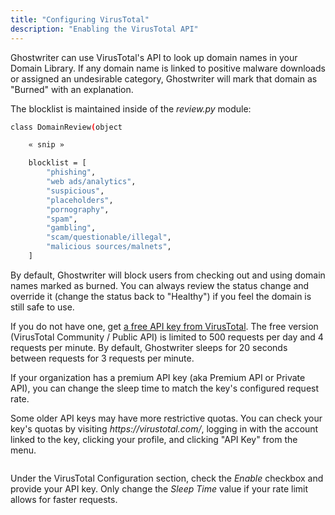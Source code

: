 ```yaml
---
title: "Configuring VirusTotal"
description: "Enabling the VirusTotal API"
---
```


Ghostwriter can use VirusTotal's API to look up domain names in your Domain Library. If any domain name is linked to positive malware downloads or assigned an undesirable category, Ghostwriter will mark that domain as "Burned" with an explanation.

The blocklist is maintained inside of the *review\.py* module:

```bash
class DomainReview(object

    « snip »

    blocklist = [
        "phishing",
        "web ads/analytics",
        "suspicious",
        "placeholders",
        "pornography",
        "spam",
        "gambling",
        "scam/questionable/illegal",
        "malicious sources/malnets",
    ]
```

By default, Ghostwriter will block users from checking out and using domain names marked as burned. You can always review the status change and override it (change the status back to "Healthy") if you feel the domain is still safe to use.

If you do not have one, get [a free API key from VirusTotal](https://developers.virustotal.com/reference). The free version (VirusTotal Community / Public API) is limited to 500 requests per day and 4 requests per minute. By default, Ghostwriter sleeps for 20 seconds between requests for 3 requests per minute.

If your organization has a premium API key (aka Premium API or Private API), you can change the sleep time to match the key's configured request rate.

Some older API keys may have more restrictive quotas. You can check your key's quotas by visiting *https\://virustotal.com/*, logging in with the account linked to the key, clicking your profile, and clicking "API Key" from the menu.

<Frame>
  <img src="/images/configuring-global-settings/image-7.png" alt=""/>
</Frame>

Under the VirusTotal Configuration section, check the *Enable* checkbox and provide your API key. Only change the *Sleep Time* value if your rate limit allows for faster requests.

<Frame>
  <img src="/images/configuring-global-settings/image-8.avif" alt=""/>
</Frame>
